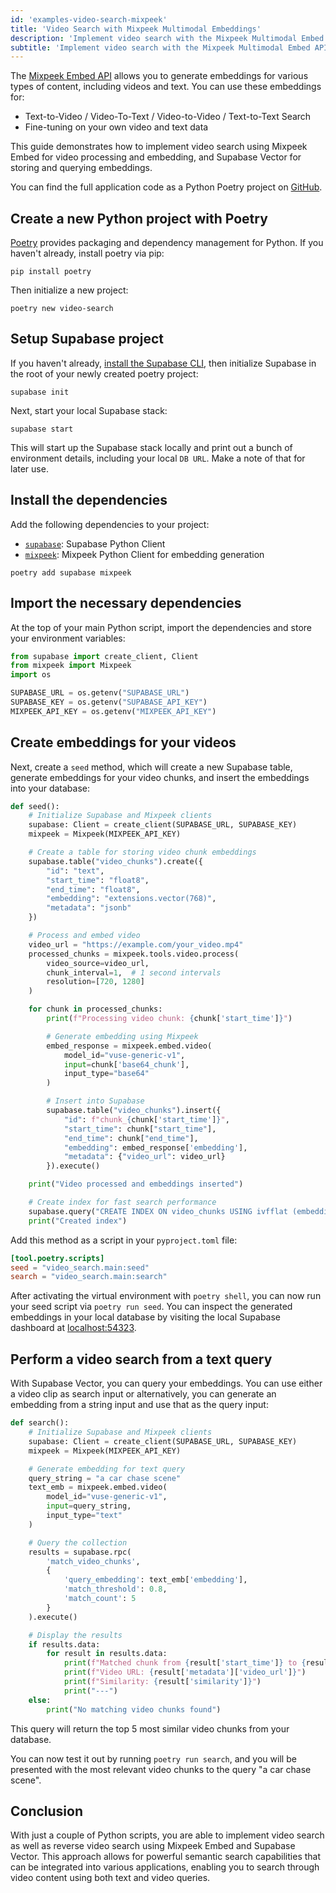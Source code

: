 ```yaml
---
id: 'examples-video-search-mixpeek'
title: 'Video Search with Mixpeek Multimodal Embeddings'
description: 'Implement video search with the Mixpeek Multimodal Embed API and Supabase Vector.'
subtitle: 'Implement video search with the Mixpeek Multimodal Embed API and Supabase Vector.'
---
```


The [Mixpeek Embed API](https://docs.mixpeek.com/api-documentation/inference/embed) allows you to generate embeddings for various types of content, including videos and text. You can use these embeddings for:

- Text-to-Video / Video-To-Text / Video-to-Video / Text-to-Text Search
- Fine-tuning on your own video and text data

This guide demonstrates how to implement video search using Mixpeek Embed for video processing and embedding, and Supabase Vector for storing and querying embeddings.

You can find the full application code as a Python Poetry project on [GitHub](https://github.com/yourusername/your-repo-name).

## Create a new Python project with Poetry

[Poetry](https://python-poetry.org/) provides packaging and dependency management for Python. If you haven't already, install poetry via pip:

```shell
pip install poetry
```

Then initialize a new project:

```shell
poetry new video-search
```

## Setup Supabase project

If you haven't already, [install the Supabase CLI](/docs/guides/cli), then initialize Supabase in the root of your newly created poetry project:

```shell
supabase init
```

Next, start your local Supabase stack:

```shell
supabase start
```

This will start up the Supabase stack locally and print out a bunch of environment details, including your local `DB URL`. Make a note of that for later use.

## Install the dependencies

Add the following dependencies to your project:

- [`supabase`](https://github.com/supabase-community/supabase-py): Supabase Python Client
- [`mixpeek`](https://github.com/mixpeek/python-client): Mixpeek Python Client for embedding generation

```shell
poetry add supabase mixpeek
```

## Import the necessary dependencies

At the top of your main Python script, import the dependencies and store your environment variables:

```python
from supabase import create_client, Client
from mixpeek import Mixpeek
import os

SUPABASE_URL = os.getenv("SUPABASE_URL")
SUPABASE_KEY = os.getenv("SUPABASE_API_KEY")
MIXPEEK_API_KEY = os.getenv("MIXPEEK_API_KEY")
```

## Create embeddings for your videos

Next, create a `seed` method, which will create a new Supabase table, generate embeddings for your video chunks, and insert the embeddings into your database:

```python
def seed():
    # Initialize Supabase and Mixpeek clients
    supabase: Client = create_client(SUPABASE_URL, SUPABASE_KEY)
    mixpeek = Mixpeek(MIXPEEK_API_KEY)

    # Create a table for storing video chunk embeddings
    supabase.table("video_chunks").create({
        "id": "text",
        "start_time": "float8",
        "end_time": "float8",
        "embedding": "extensions.vector(768)",
        "metadata": "jsonb"
    })

    # Process and embed video
    video_url = "https://example.com/your_video.mp4"
    processed_chunks = mixpeek.tools.video.process(
        video_source=video_url,
        chunk_interval=1,  # 1 second intervals
        resolution=[720, 1280]
    )

    for chunk in processed_chunks:
        print(f"Processing video chunk: {chunk['start_time']}")

        # Generate embedding using Mixpeek
        embed_response = mixpeek.embed.video(
            model_id="vuse-generic-v1",
            input=chunk['base64_chunk'],
            input_type="base64"
        )

        # Insert into Supabase
        supabase.table("video_chunks").insert({
            "id": f"chunk_{chunk['start_time']}",
            "start_time": chunk["start_time"],
            "end_time": chunk["end_time"],
            "embedding": embed_response['embedding'],
            "metadata": {"video_url": video_url}
        }).execute()

    print("Video processed and embeddings inserted")

    # Create index for fast search performance
    supabase.query("CREATE INDEX ON video_chunks USING ivfflat (embedding vector_cosine_ops) WITH (lists = 100)").execute()
    print("Created index")
```

Add this method as a script in your `pyproject.toml` file:

```toml
[tool.poetry.scripts]
seed = "video_search.main:seed"
search = "video_search.main:search"
```

After activating the virtual environment with `poetry shell`, you can now run your seed script via `poetry run seed`. You can inspect the generated embeddings in your local database by visiting the local Supabase dashboard at [localhost:54323](http://localhost:54323/project/default/editor).

## Perform a video search from a text query

With Supabase Vector, you can query your embeddings. You can use either a video clip as search input or alternatively, you can generate an embedding from a string input and use that as the query input:

```python
def search():
    # Initialize Supabase and Mixpeek clients
    supabase: Client = create_client(SUPABASE_URL, SUPABASE_KEY)
    mixpeek = Mixpeek(MIXPEEK_API_KEY)

    # Generate embedding for text query
    query_string = "a car chase scene"
    text_emb = mixpeek.embed.video(
        model_id="vuse-generic-v1",
        input=query_string,
        input_type="text"
    )

    # Query the collection
    results = supabase.rpc(
        'match_video_chunks',
        {
            'query_embedding': text_emb['embedding'],
            'match_threshold': 0.8,
            'match_count': 5
        }
    ).execute()

    # Display the results
    if results.data:
        for result in results.data:
            print(f"Matched chunk from {result['start_time']} to {result['end_time']} seconds")
            print(f"Video URL: {result['metadata']['video_url']}")
            print(f"Similarity: {result['similarity']}")
            print("---")
    else:
        print("No matching video chunks found")
```

This query will return the top 5 most similar video chunks from your database.

You can now test it out by running `poetry run search`, and you will be presented with the most relevant video chunks to the query "a car chase scene".

## Conclusion

With just a couple of Python scripts, you are able to implement video search as well as reverse video search using Mixpeek Embed and Supabase Vector. This approach allows for powerful semantic search capabilities that can be integrated into various applications, enabling you to search through video content using both text and video queries.
